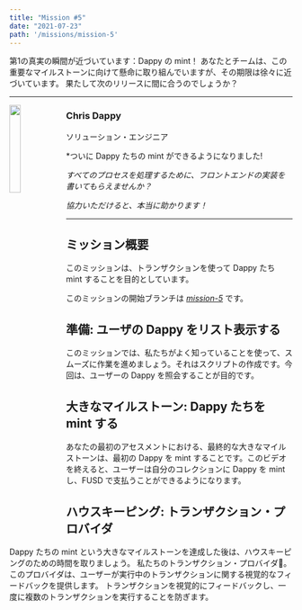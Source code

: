```yaml
---
title: "Mission #5"
date: "2021-07-23"
path: '/missions/mission-5'
---
```


第1の真実の瞬間が近づいています：Dappy の mint！ 
あなたとチームは、この重要なマイルストーンに向けて懸命に取り組んでいますが、その期限は徐々に近づいています。
果たして次のリリースに間に合うのでしょうか？

---

<img src="https://d1mtab9ltfdpua.cloudfront.net/images/Dappy10.png" width="20%" style="float: left;" />

### Chris Dappy

ソリューション・エンジニア

*ついに Dappy たちの mint ができるようになりました!

*すべてのプロセスを処理するために、フロントエンドの実装を書いてもらえませんか？*

*協力いただけると、本当に助かります！*

---

## ミッション概要

このミッションは、トランザクションを使って Dappy たち mint することを目的としています。

このミッションの開始ブランチは *[mission-5](https://github.com/bebner/crypto-dappy/tree/mission-5)* です。


## 準備: ユーザの Dappy をリスト表示する

このミッションでは、私たちがよく知っていることを使って、スムーズに作業を進めましょう。それはスクリプトの作成です。今回は、ユーザーの Dappy を照会することが目的です。

<YoutubeEmbed embedId="1diDaDdAf6o"/>

## 大きなマイルストーン: Dappy たちを mint する

あなたの最初のアセスメントにおける、最終的な大きなマイルストーンは、最初の Dappy を mint することです。このビデオを終えると、ユーザーは自分のコレクションに Dappy を mint し、FUSD で支払うことができるようになります。

<YoutubeEmbed embedId="PsyUqKoP2Ps"/>


## ハウスキーピング: トランザクション・プロバイダ

Dappy たちの mint という大きなマイルストーンを達成した後は、ハウスキーピングのための時間を取りましょう。
私たちのトランザクション・プロバイダ。このプロバイダは、ユーザーが実行中のトランザクションに関する視覚的なフィードバックを提供します。
トランザクションを視覚的にフィードバックし、一度に複数のトランザクションを実行することを防ぎます。

<YoutubeEmbed embedId="x7KWVgquknk"/>